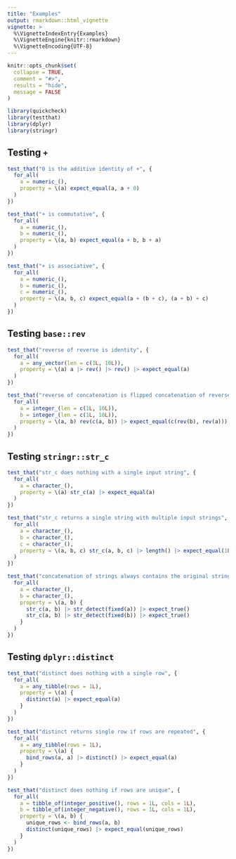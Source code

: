 ```yaml
---
title: "Examples"
output: rmarkdown::html_vignette
vignette: >
  %\VignetteIndexEntry{Examples}
  %\VignetteEngine{knitr::rmarkdown}
  %\VignetteEncoding{UTF-8}
---
```


```r
knitr::opts_chunk$set(
  collapse = TRUE,
  comment = "#>",
  results = "hide",
  message = FALSE
)
```

```r
library(quickcheck)
library(testthat)
library(dplyr)
library(stringr)
```

## Testing `+`

```r
test_that("0 is the additive identity of +", {
  for_all(
    a = numeric_(),
    property = \(a) expect_equal(a, a + 0)
  )          
})

test_that("+ is commutative", {
  for_all(
    a = numeric_(),
    b = numeric_(),
    property = \(a, b) expect_equal(a + b, b + a)
  )          
})

test_that("+ is associative", {
  for_all(
    a = numeric_(),
    b = numeric_(),
    c = numeric_(),
    property = \(a, b, c) expect_equal(a + (b + c), (a + b) + c)
  )          
})
```

## Testing `base::rev`

```r
test_that("reverse of reverse is identity", {
  for_all(
    a = any_vector(len = c(1L, 10L)),
    property = \(a) a |> rev() |> rev() |> expect_equal(a)
  )
})

test_that("reverse of concatenation is flipped concatenation of reversed", {
  for_all(
    a = integer_(len = c(1L, 10L)),
    b = integer_(len = c(1L, 10L)),
    property = \(a, b) rev(c(a, b)) |> expect_equal(c(rev(b), rev(a)))
  )
})
```

## Testing `stringr::str_c`

```r
test_that("str_c does nothing with a single input string", {
  for_all(
    a = character_(),
    property = \(a) str_c(a) |> expect_equal(a)
  )
})

test_that("str_c returns a single string with multiple input strings", {
  for_all(
    a = character_(),
    b = character_(),
    c = character_(),
    property = \(a, b, c) str_c(a, b, c) |> length() |> expect_equal(1L)
  )
})

test_that("concatenation of strings always contains the original strings", {
  for_all(
    a = character_(),
    b = character_(),
    property = \(a, b) {
      str_c(a, b) |> str_detect(fixed(a)) |> expect_true()
      str_c(a, b) |> str_detect(fixed(b)) |> expect_true()
    }
  )
})
```

## Testing `dplyr::distinct`

```r
test_that("distinct does nothing with a single row", {
  for_all(
    a = any_tibble(rows = 1L),
    property = \(a) {
      distinct(a) |> expect_equal(a)
    }
  )
})

test_that("distinct returns single row if rows are repeated", {
  for_all(
    a = any_tibble(rows = 1L),
    property = \(a) {
      bind_rows(a, a) |> distinct() |> expect_equal(a)
    }
  )
})

test_that("distinct does nothing if rows are unique", {
  for_all(
    a = tibble_of(integer_positive(), rows = 1L, cols = 1L),
    b = tibble_of(integer_negative(), rows = 1L, cols = 1L),
    property = \(a, b) {
      unique_rows <- bind_rows(a, b)
      distinct(unique_rows) |> expect_equal(unique_rows)
    }
  )
})
```


